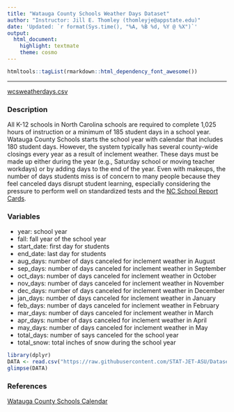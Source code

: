 ```yaml
---
title: "Watauga County Schools Weather Days Dataset"
author: "Instructor: Jill E. Thomley (thomleyje@appstate.edu)"
date: 'Updated: `r format(Sys.time(), "%A, %B %d, %Y @ %X")`'
output: 
  html_document: 
    highlight: textmate
    theme: cosmo
---
```


```r
htmltools::tagList(rmarkdown::html_dependency_font_awesome())
```

<hr>

<i class="fas fa-database"></i> [wcsweatherdays.csv](https://raw.githubusercontent.com/STAT-JET-ASU/Datasets/master/Instructor/wcsweatherdays.csv)


### Description

All K-12 schools in North Carolina schools are required to complete 1,025 hours of instruction or a minimum of 185 student days in a school year. Watauga County Schools starts the school year with calendar that includes 180 student days. However, the system typically has several county-wide closings every year as a result of inclement weather. These days must be made up either during the year (e.g., Saturday school or moving teacher workdays) or by adding days to the end of the year. Even with makeups, the number of days students miss is of concern to many people because they feel canceled days disrupt student learning, especially considering the pressure to perform well on standardized tests and the [NC School Report Cards](https://ncreportcards.ondemand.sas.com/src/?county=Watauga).


### Variables

* year: school year
* fall: fall year of the school year
* start_date: first day for students
* end_date: last day for students
* aug_days: number of days canceled for inclement weather in August
* sep_days: number of days canceled for inclement weather in September
* oct_days: number of days canceled for inclement weather in October
* nov_days: number of days canceled for inclement weather in November
* dec_days: number of days canceled for inclement weather in December
* jan_days: number of days canceled for inclement weather in January
* feb_days: number of days canceled for inclement weather in February
* mar_days: number of days canceled for inclement weather in March
* apr_days: number of days canceled for inclement weather in April
* may_days: number of days canceled for inclement weather in May
* total_days: number of says canceled for the school year
* total_snow: total inches of snow during the school year

```r
library(dplyr)
DATA <- read.csv("https://raw.githubusercontent.com/STAT-JET-ASU/Datasets/master/Instructor/wcsweatherdays.csv")
glimpse(DATA)
```


### References

[Watauga County Schools Calendar](https://www.wataugaschools.org/domain/886)

